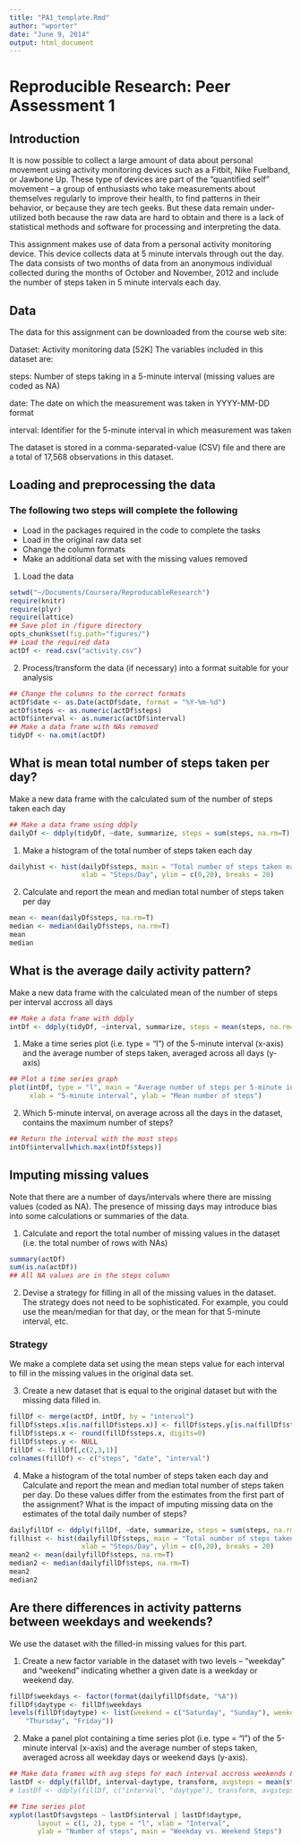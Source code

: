 ```yaml
---
title: "PA1_template.Rmd"
author: "wporter"
date: "June 9, 2014"
output: html_document
---
```




# Reproducible Research: Peer Assessment 1
## Introduction
It is now possible to collect a large amount of data about personal movement using activity monitoring devices such as a Fitbit, Nike Fuelband, or Jawbone Up. These type of devices are part of the “quantified self” movement – a group of enthusiasts who take measurements about themselves regularly to improve their health, to find patterns in their behavior, or because they are tech geeks. But these data remain under-utilized both because the raw data are hard to obtain and there is a lack of statistical methods and software for processing and interpreting the data.

This assignment makes use of data from a personal activity monitoring device. This device collects data at 5 minute intervals through out the day. The data consists of two months of data from an anonymous individual collected during the months of October and November, 2012 and include the number of steps taken in 5 minute intervals each day.



## Data
The data for this assignment can be downloaded from the course web site:

Dataset: Activity monitoring data [52K]
The variables included in this dataset are:

steps: Number of steps taking in a 5-minute interval (missing values are coded as NA)

date: The date on which the measurement was taken in YYYY-MM-DD format

interval: Identifier for the 5-minute interval in which measurement was taken

The dataset is stored in a comma-separated-value (CSV) file and there are a total of 17,568 observations in this dataset.



## Loading and preprocessing the data
### The following two steps will complete the following
* Load in the packages required in the code to complete the tasks
* Load in the original raw data set
* Change the column formats
* Make an additional data set with the missing values removed

1. Load the data
```r
setwd("~/Documents/Coursera/ReproducableResearch")
require(knitr)
require(plyr)
require(lattice)
## Save plot in /figure directory
opts_chunk$set(fig.path="figures/")
## Load the required data
actDf <- read.csv("activity.csv")
```
2. Process/transform the data (if necessary) into a format suitable for your analysis
```r
## Change the columns to the correct formats
actDf$date <- as.Date(actDf$date, format = "%Y-%m-%d")
actDf$steps <- as.numeric(actDf$steps)
actDf$interval <- as.numeric(actDf$interval)
## Make a data frame with NAs removed
tidyDf <- na.omit(actDf)
```



## What is mean total number of steps taken per day?

Make a new data frame with the calculated sum of the number of steps taken each day

```r
## Make a data frame using ddply
dailyDf <- ddply(tidyDf, ~date, summarize, steps = sum(steps, na.rm=T))
```

1. Make a histogram of the total number of steps taken each day

```r
dailyhist <- hist(dailyDf$steps, main = "Total number of steps taken each day with NAs removed",
                  xlab = "Steps/Day", ylim = c(0,20), breaks = 20)
```

2. Calculate and report the mean and median total number of steps taken per day

```r
mean <- mean(dailyDf$steps, na.rm=T)
median <- median(dailyDf$steps, na.rm=T)
mean
median
```



## What is the average daily activity pattern?

Make a new data frame with the calculated mean of the number of steps per interval
accross all days

```r
## Make a data frame with ddply
intDf <- ddply(tidyDf, ~interval, summarize, steps = mean(steps, na.rm=T))
```

1. Make a time series plot (i.e. type = "l") of the 5-minute interval (x-axis) and the average number of steps taken, averaged across all days (y-axis)

```r
## Plot a time series graph
plot(intDf, type = "l", main = "Average number of steps per 5-minute interval",
     xlab = "5-minute interval", ylab = "Mean number of steps")
```


2. Which 5-minute interval, on average across all the days in the dataset, contains the maximum number of steps?
```r
## Return the interval with the most steps
intDf$interval[which.max(intDf$steps)]
```



## Imputing missing values
Note that there are a number of days/intervals where there are missing values (coded as NA). The presence of missing days may introduce bias into some calculations or summaries of the data.

1. Calculate and report the total number of missing values in the dataset (i.e. the total number of rows with NAs)
```r
summary(actDf)
sum(is.na(actDf))
## All NA values are in the steps column
```

2. Devise a strategy for filling in all of the missing values in the dataset. The strategy does not need to be sophisticated. For example, you could use the mean/median for that day, or the mean for that 5-minute interval, etc.

### Strategy
We make a complete data set using the mean steps value for each interval to fill in the missing values in the original data set.

3. Create a new dataset that is equal to the original dataset but with the missing data filled in.
```r
fillDf <- merge(actDf, intDf, by = "interval")
fillDf$steps.x[is.na(fillDf$steps.x)] <- fillDf$steps.y[is.na(fillDf$steps.x)]
fillDf$steps.x <- round(fillDf$steps.x, digits=0)
fillDf$steps.y <- NULL
fillDf <- fillDf[,c(2,3,1)]
colnames(fillDf) <- c("steps", "date", "interval")
```

4. Make a histogram of the total number of steps taken each day and Calculate and report the mean and median total number of steps taken per day. Do these values differ from the estimates from the first part of the assignment? What is the impact of imputing missing data on the estimates of the total daily number of steps?

```r
dailyfillDf <- ddply(fillDf, ~date, summarize, steps = sum(steps, na.rm=T))
fillhist <- hist(dailyfillDf$steps, main = "Total number of steps taken each day with NAs replaced with means",
                  xlab = "Steps/Day", ylim = c(0,20), breaks = 20)
mean2 <- mean(dailyfillDf$steps, na.rm=T)
median2 <- median(dailyfillDf$steps, na.rm=T)
mean2
median2
```



## Are there differences in activity patterns between weekdays and weekends?

We use the dataset with the filled-in missing values for this part.

1. Create a new factor variable in the dataset with two levels – “weekday” and “weekend” indicating whether a given date is a weekday or weekend day.

```r
fillDf$weekdays <- factor(format(dailyfillDf$date, "%A"))
fillDf$daytype <- fillDf$weekdays
levels(fillDf$daytype) <- list(weekend = c("Saturday", "Sunday"), weekday = c("Monday", "Tuesday", "Wednesday", 
    "Thursday", "Friday"))
```

2. Make a panel plot containing a time series plot (i.e. type = "l") of the 5-minute interval (x-axis) and the average number of steps taken, averaged across all weekday days or weekend days (y-axis).

```r
## Make data frames with avg steps for each interval accross weekends & weekdays
lastDf <- ddply(fillDf, interval~daytype, transform, avgsteps = mean(steps))
# lastDf <- ddply(fillDf, c("interval", "daytype"), transform, avgsteps = mean(steps))

## Time series plot
xyplot(lastDf$avgsteps ~ lastDf$interval | lastDf$daytype, 
       layout = c(1, 2), type = "l", xlab = "Interval", 
       ylab = "Number of steps", main = "Weekday vs. Weekend Steps")
```




